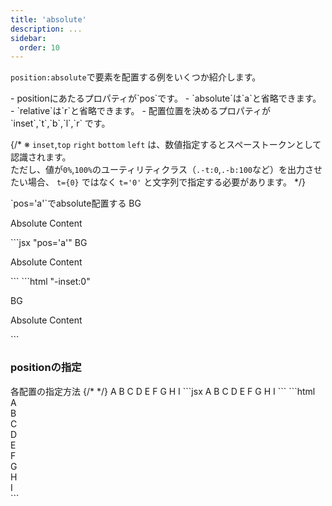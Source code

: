 ```yaml
---
title: 'absolute'
description: ...
sidebar: 
  order: 10
---
```




`position:absolute`で要素を配置する例をいくつか紹介します。

<Note type='info' title='Points'>
- positionにあたるプロパティが`pos`です。
	- `absolute`は`a`と省略できます。
	- `relative`は`r`と省略できます。
- 配置位置を決めるプロパティが `inset`,`t`,`b`,`l`,`r` です。
</Note>

{/* <Callout type='warning' fz='s'>
※ `inset`,`top` `right` `bottom` `left` は、数値指定するとスペーストークンとして認識されます。  
ただし、値が`0%`,`100%`のユーティリティクラス（`.-t:0`,`.-b:100`など）を出力させたい場合、 `t={0}` ではなく `t='0'` と文字列で指定する必要があります。
</Callout> */}

<Preview>
	<PreviewTitle>
		`pos='a'`でabsolute配置する
	</PreviewTitle>
	<PreviewArea p='20'>
		<Box pos='r' p='40' bgc='base-2'>
			<Text fz='4xl' fw='bold' op='20' ta='c' lts='l'>BG</Text>
			<Box pos='a' t='1em' l='1em' px='20' bd>
				<p>Absolute Content</p>
			</Box>
		</Box>
	</PreviewArea>
	<PreviewCode slot='tab' label='JSX'>
		```jsx "pos='a'"
		<Box pos='r' p='40' bgc='base-2'>
			<Text fz='4xl' fw='bold' op='20' ta='c' lts='l'>BG</Text>
			<Box pos='a' t='1em' l='1em' px='20' bd>
				<p>Absolute Content</p>
			</Box>
		</Box>
		```
	</PreviewCode>
	<PreviewCode slot='tab' label='HTML'>
		```html "-inset:0"
		<div class="l--box -pos:r -p:40 -bgc:base-2">
			<p class="-fz:4xl -fw:b -op:20 -ta:c -lts:l">BG</p>
			<div class="l--box -pos:a -px:20 -bd:" style="top:1em;left:1em">
				<p>Absolute Content</p>
			</div>
		</div>
		```
	</PreviewCode>
</Preview>




### positionの指定

<Preview>
	<PreviewTitle>
		各配置の指定方法
	</PreviewTitle>
	<PreviewArea resize p='20'>
		{/* <LayerPositionsDemo />*/}
		<Box pos='r' aspect='4/3' bgc='base-2' lh='1' ff='mono'>
			<Box pos='a' l='0' t='0' bd p='20'>A</Box>
			<Box pos='a' l='50' t='0' css={{translate:'-50X'}} bd p='20'>B</Box>
			<Box pos='a' r='0' t='0' bd p='20'>C</Box>
			<Box pos='a' l='0' t='50' css={{translate:'-50Y'}} bd p='20'>D</Box>
			<Box pos='a' l='50' t='50' css={{translate:'-50XY'}} bd p='20'>E</Box>
			<Box pos='a' r='0' t='50' css={{translate:'-50Y'}} bd p='20'>F</Box>
			<Box pos='a' l='0' b='0' bd p='20'>G</Box>
			<Box pos='a' l='50' b='0' css={{translate:'-50X'}} bd p='20'>H</Box>
			<Box pos='a' r='0' b='0' bd p='20'>I</Box>
		</Box>
	</PreviewArea>
	<PreviewCode slot='tab' label='JSX'>
		```jsx
		<Box pos='r' aspect='4/3' bgc='base-2' lh='1' ff='mono'>
			<Box pos='a' l='0' t='0' bd p='20'>A</Box>
			<Box pos='a' l='50' t='0' css={{translate:'-50X'}} bd p='20'>B</Box>
			<Box pos='a' r='0' t='0' bd p='20'>C</Box>
			<Box pos='a' l='0' t='50' css={{translate:'-50Y'}} bd p='20'>D</Box>
			<Box pos='a' l='50' t='50' css={{translate:'-50XY'}} bd p='20'>E</Box>
			<Box pos='a' r='0' t='50' css={{translate:'-50Y'}} bd p='20'>F</Box>
			<Box pos='a' l='0' b='0' bd p='20'>G</Box>
			<Box pos='a' l='50' b='0' css={{translate:'-50X'}} bd p='20'>H</Box>
			<Box pos='a' r='0' b='0' bd p='20'>I</Box>
		</Box>
		```
	</PreviewCode>
	<PreviewCode slot='tab' label='HTML'>
		```html
		<div class="l--box -pos:r -aspect:4/3 -bgc:base-2 -lh:1 -ff:mono">
			<div class="l--box -pos:a -l:0 -t:0 -bd: -p:20">A</div>
			<div class="l--box -pos:a -l:50 -t:0 -trslt:-50X -bd: -p:20">B</div>
			<div class="l--box -pos:a -r:0 -t:0 -bd: -p:20">C</div>
			<div class="l--box -pos:a -l:0 -t:50 -trslt:-50Y -bd: -p:20">D</div>
			<div class="l--box -pos:a -l:50 -t:50 -trslt:-50XY -bd: -p:20">E</div>
			<div class="l--box -pos:a -r:0 -t:50 -trslt:-50Y -bd: -p:20">F</div>
			<div class="l--box -pos:a -l:0 -b:0 -bd: -p:20">G</div>
			<div class="l--box -pos:a -l:50 -b:0 -trslt:-50X -bd: -p:20">H</div>
			<div class="l--box -pos:a -r:0 -b:0 -bd: -p:20">I</div>
		</div>
		```
	</PreviewCode>
</Preview>


